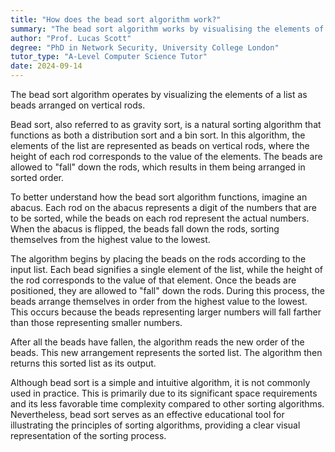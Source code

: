 ```yaml
---
title: "How does the bead sort algorithm work?"
summary: "The bead sort algorithm works by visualising the elements of the list as beads on vertical rods."
author: "Prof. Lucas Scott"
degree: "PhD in Network Security, University College London"
tutor_type: "A-Level Computer Science Tutor"
date: 2024-09-14
---
```


The bead sort algorithm operates by visualizing the elements of a list as beads arranged on vertical rods.

Bead sort, also referred to as gravity sort, is a natural sorting algorithm that functions as both a distribution sort and a bin sort. In this algorithm, the elements of the list are represented as beads on vertical rods, where the height of each rod corresponds to the value of the elements. The beads are allowed to "fall" down the rods, which results in them being arranged in sorted order.

To better understand how the bead sort algorithm functions, imagine an abacus. Each rod on the abacus represents a digit of the numbers that are to be sorted, while the beads on each rod represent the actual numbers. When the abacus is flipped, the beads fall down the rods, sorting themselves from the highest value to the lowest.

The algorithm begins by placing the beads on the rods according to the input list. Each bead signifies a single element of the list, while the height of the rod corresponds to the value of that element. Once the beads are positioned, they are allowed to "fall" down the rods. During this process, the beads arrange themselves in order from the highest value to the lowest. This occurs because the beads representing larger numbers will fall farther than those representing smaller numbers.

After all the beads have fallen, the algorithm reads the new order of the beads. This new arrangement represents the sorted list. The algorithm then returns this sorted list as its output.

Although bead sort is a simple and intuitive algorithm, it is not commonly used in practice. This is primarily due to its significant space requirements and its less favorable time complexity compared to other sorting algorithms. Nevertheless, bead sort serves as an effective educational tool for illustrating the principles of sorting algorithms, providing a clear visual representation of the sorting process.
    